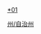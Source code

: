 {{Catnav|頁面分類|...|苗族|中国苗族自治地方|苗族自治州|黔南州|黔南州行政区划}}
{{Catnav|頁面分類|...|布依族|中国布依族自治地方|黔南州|黔南州行政区划}}
{{Catnav|頁面分類|...|中国自治州|苗族自治州|黔南州|黔南州行政区划}}
{{Catnav|頁面分類|...|地级行政区|贵州市州|黔南州|黔南州行政区划}}
{{Catnav|頁面分類|...|贵州行政区划|贵州市州|贵州各市州行政区划|贵州各市州级行政区}}

[[category:黔南行政区划|*01]]
[[Category:贵州各市州县级行政区|州/自治州]]